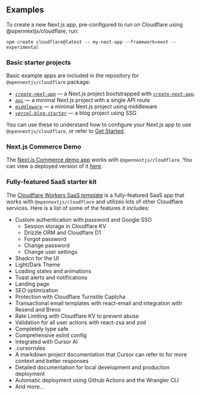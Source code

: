 
## Examples

To create a new Next.js app, pre-configured to run on Cloudflare using @opennextjs/cloudflare, run:

```
npm create cloudflare@latest -- my-next-app --framework=next --experimental
```

### Basic starter projects

Basic example apps are included in the repository for `@opennextjs/cloudflare` package:

- [*`create-next-app`*](https://github.com/opennextjs/opennextjs-cloudflare/tree/main/examples/create-next-app) — a Next.js project bootstrapped with [`create-next-app`](https://nextjs.org/docs/app/api-reference/cli/create-next-app).
- [*`api`*](https://github.com/opennextjs/opennextjs-cloudflare/tree/main/examples/api) — a minimal Next.js project with a single API route
- [*`middleware`*](https://github.com/opennextjs/opennextjs-cloudflare/tree/main/examples/middleware) — a minimal Next.js project using middleware
- [*`vercel-blog-starter`*](https://github.com/opennextjs/opennextjs-cloudflare/tree/main/examples/vercel-blog-starter) — a blog project using SSG

You can use these to understand how to configure your Next.js app to use `@opennextjs/cloudflare`, or refer to [Get Started](/cloudflare/get-started).

### Next.js Commerce Demo

The [Next.js Commerce demo app](https://github.com/vercel/commerce/tree/v1) works with `@opennextjs/cloudflare`. You can view a deployed version of it [here](https://vercel-commerce-on-workers.web-experiments.workers.dev/).

### Fully-featured SaaS starter kit

The [Cloudflare Workers SaaS template](https://github.com/LubomirGeorgiev/cloudflare-workers-nextjs-saas-template) is a fully-featured SaaS app that works with `@opennextjs/cloudflare` and utilizes lots of other Cloudflare services.
Here is a list of some of the features it includes:

- Custom authentication with password and Google SSO
    - Session storage in Cloudflare KV
    - Drizzle ORM and Cloudflare D1
    - Forgot password
    - Change password
    - Change user settings
- Shadcn for the UI
- Light/Dark Theme
- Loading states and animations
- Toast alerts and notifications
- Landing page
- SEO optimization
- Protection with Cloudflare Turnstile Captcha
- Transactional email templates with react-email and integration with Resend and Brevo
- Rate Limiting with Cloudflare KV to prevent abuse
- Validation for all user actions with react-zsa and zod
- Completely type safe
- Comprehensive eslint config
- Integrated with Cursor AI
- .cursorrules
- A markdown project documentation that Cursor can refer to for more context and better responses
- Detailed documentation for local development and production deployment
- Automatic deployment using Github Actions and the Wrangler CLI
- And more...
